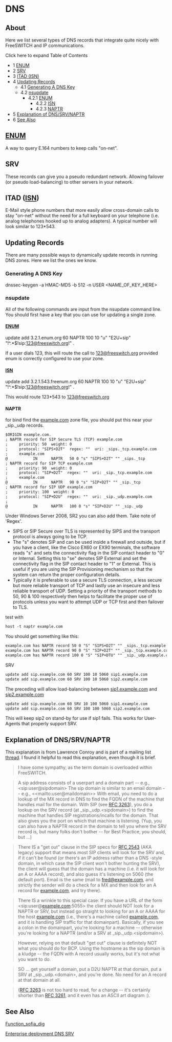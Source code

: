 
# DNS 

 

## About

Here we list several types of DNS records that integrate quite nicely with FreeSWITCH and IP communications.

Click here to expand Table of Contents

* 1 [ENUM](#srv)
* 2 [SRV](#srv)
* 3 [ITAD (ISN)](#srv)
* 4 [Updating Records](#updating-records)  
   * 4.1 [Generating A DNS Key](#generating-a-dns-key)  
   * 4.2 [nsupdate](#nsupdate)  
      * 4.2.1 [ENUM](#srv)  
         * 4.2.2 [ISN](#srv)  
         * 4.2.3 [NAPTR](#naptr)
* 5 [Explanation of DNS/SRV/NAPTR](#explanation-of-dnssrvnaptr)
* 6 [See Also](#see-also)

## [ENUM](../Modules/mod_enum_6587333.mdx#enum)

A way to query E.164 numbers to keep calls "on-net".

## SRV

These records can give you a pseudo redundant network. Allowing failover (or pseudo load-balancing) to other servers in your network.

## ITAD ([ISN](../Installation/Linux/Deprecated-Installation-Instructions/Gentoo/ISN_13173387.mdx#about))

E-Mail style phone numbers that more easily allow cross-domain calls to stay "on-net" without the need for a full keyboard on your telephone (i.e. analog telephones hooked up to analog adapters). A typical number will look similar to 123\*543.

## Updating Records

There are many possible ways to dynamically update records in running DNS zones. Here we list the ones we know.

  
### Generating A DNS Key

dnssec-keygen -a HMAC-MD5 -b 512 -n USER &lt;NAME_OF_KEY_HERE>

### nsupdate

All of the following commands are input from the nsupdate command line. You should first have a key that you can use for updating a single zone.

#### [ENUM](../Modules/mod_enum_6587333.mdx#enum)

  
update add 3.2.1.enum.org 60 NAPTR 100 10 "u" "E2U+sip" "!^.*$!sip:123@freeswitch.org!" .

If a user dials 123, this will route the call to [123@freeswitch.org](mailto:123@freeswitch.org) provided enum is correctly configured to use your zone.

#### [ISN](../Installation/Linux/Deprecated-Installation-Instructions/Gentoo/ISN_13173387.mdx#about)

  
update add 3.2.1.543.freenum.org 60 NAPTR 100 10 "u" "E2U+sip" "!^.*$!sip:123@freeswitch.org!" .

This would route 123\*543 to [123@freeswitch.org](mailto:123@freeswitch.org)

  
#### NAPTR

for bind find the [example.com](http://example.com) zone file, you should put this near your \_sip.\_udp records.

```xml
$ORIGIN example.com.
; NAPTR record for SIP Secure TLS (TCP) example.com
;     priority: 50  weight: 0
;     protocol: "SIPS+D2T"  regex: ""  uri: _sips._tcp.example.com
;     example.com
@           IN      NAPTR   50 0 "s" "SIPS+D2T" "" _sips._tcp
; NAPTR record for SIP TCP example.com
;     priority: 90  weight: 0
;     protocol: "SIP+D2T"  regex: ""  uri: _sip._tcp.example.com
;     example.com
@           IN      NAPTR   90 0 "s" "SIP+D2T" "" _sip._tcp
; NAPTR record for SIP UDP example.com
;     priority: 100  weight: 0
;     protocol: "SIP+D2U"  regex: ""  uri: _sip._udp.example.com
;
@           IN      NAPTR   100 0 "s" "SIP+D2U" "" _sip._udp

```

  
Under Windows Server 2008, SR2 you can also add them. Take note of 'Regex'.

* SIPS or SIP Secure over TLS is represented by SIPS and the transport protocol is always going to be TCP.
* The "s" denotes SIP and can be used inside a firewall and outside, but if you have a client, like the Cisco EX60 or EX90 terminals, the software reads "s" and sets the connectivity flag in the SIP contact header to "0" or Internal. Setting this to "se" denotes SIP External and set the connectivity flag in the SIP contact header to "1" or External. This is useful if you are using the SIP Provisioning mechanism so that the system can return the proper configuration details.
* Typically it is preferable to use a secure TLS connection, a less secure but more reliable transport of TCP and lastly use an insecure and less reliable transport of UDP. Setting a priority of the transport methods to 50, 90 & 100 respectively then helps to facilitate the proper use of protocols unless you want to attempt UDP or TCP first and then failover to TLS.

test with

```xml
host -t naptr example.com
```

You should get something like this:

```xml
example.com has NAPTR record 50 0 "S" "SIPS+D2T" "" _sips._tcp.example.com.
example.com has NAPTR record 90 0 "S" "SIP+D2T" "" _sip._tcp.example.com.
example.com has NAPTR record 100 0 "S" "SIP+DTU" "" _sip._udp.example.com.
```

SRV

```xml
update add sip.example.com 60 SRV 100 10 5060 sip1.example.com
update add sip.example.com 60 SRV 100 10 5060 sip2.example.com
```

The preceding will allow load-balancing between [sip1.example.com](http://sip1.example.com) and [sip2.example.com](http://sip2.example.com)

```xml
update add sip.example.com 60 SRV 10 100 5060 sip1.example.com
update add sip.example.com 60 SRV 100 100 5060 sip2.example.com
```

This will keep sip2 on stand-by for use if sip1 fails. This works for User-Agents that properly support SRV.

## Explanation of DNS/SRV/NAPTR

This explanation is from Lawrence Conroy and is part of a mailing list [thread](http://lists.freeswitch.org/pipermail/freeswitch-users/2013-January/091063.html). I found it helpful to read this explanation, even though it is brief.

> I have some sympathy, as the term domain is overloaded within FreeSWITCH.

> A sip address consists of a userpart and a domain part -- e.g., &lt;sip:user@sipdomain> The sip domain is similar to an email domain -- e.g., &lt;&lt;mailto:user@maildomain>\> With email, you need to do a lookup of the MX record in DNS to find the FQDN of the machine that handles mail for the domain. With SIP (see [RFC 3263](https://tools.ietf.org/html/rfc3263)), you do a lookup on the SRV record (at \_sip.\_udp.&lt;sipdomain>) to find the machine that handles SIP registrations/incalls for the domain. That also gives you the port on which that machine is listening. (Yup, you can also have a NAPTR record in the domain to tell you where the SRV record is, but many folks don't bother -- for Best Practice, you should, but ...)

> There IS a "get out" clause in the SIP specs for [RFC 2543](https://tools.ietf.org/html/rfc2543) (AKA legacy) support that means most SIP clients will look for the SRV and, if it can't be found (or there's an IP address rather than a DNS -style domain, in which case the SIP client won't bother hunting the SRV), the client will guess that the domain has a machine (i.e. it will look for an A or AAAA record), and also guess it's listening on 5060 (the default port). Email is the same (mail to [fred@example.com](mailto:fred@example.com), and strictly the sender will do a check for a MX and then look for an A record for [example.com](http://example.com), and try there).

> There IS a wrinkle to this special case: If you have a URL of the form &lt;sip:user@[example.com](http://example.com):5055> the client should NOT look for a NAPTR or SRV, but instead go straight to looking for an A or AAAA for the host [example.com](http://example.com) (i.e., there's a machine called [example.com](http://example.com), and it is handling SIP traffic for that domainpart). Basically, if you see a colon in the domainpart, you're looking for a machine -- otherwise you're looking for a NAPTR (and/or a SRV at \_sip.\_udp.&lt;sipdomain>).

> However, relying on that default "get out" clause is definitely NOT what you should do for BCP. Using the hostname as the sip domain is a kludge -- the FQDN with A record usually works, but it's not what you want to do.

> SO ... get yourself a domain, put a D2U NAPTR at that domain, put a SRV at \_sip.\_udp.&lt;domain>, and you're done. No need for an A record at that domain at all.

> ([RFC 3263](https://tools.ietf.org/html/rfc3263) is not too hard to read, for a change -- it's certainly shorter than [RFC 3261](https://tools.ietf.org/html/rfc3261), and it even has an ASCII art diagram :).

## See Also

[Function\_sofia\_dig](../Configuration/Sofia-SIP-Stack/index.mdx#-sofia-sip-stack-watchdog-)

[Enterprise deployment DNS SRV](../Enterprise-Deployment/Enterprise-deployment-DNS-SRV_13173165.mdx#--)

  

